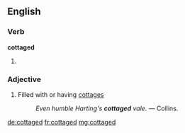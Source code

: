 ==English==

===Verb===
'''cottaged'''

# {{past of|cottage}}

===Adjective===
{{en-adj}}

# Filled with or having [[cottage]]s
#: ''Even humble Harting's '''cottaged''' vale.'' &mdash; Collins.

[[de:cottaged]]
[[fr:cottaged]]
[[mg:cottaged]]